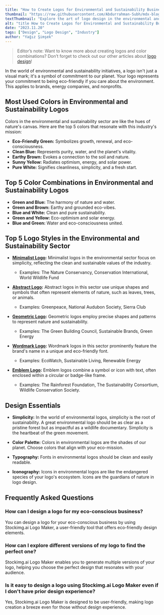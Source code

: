 ```yaml
---
title: "How to Create Logos for Environmental and Sustainability Businesses"
thumbnail: "https://raw.githubusercontent.com/Abdurrahman-Subh/mdx-blog/main/images/logo-tree.png"
textThumbnail: "Explore the art of logo design in the environmental and sustainability sector. Discover the most used colors, top color combinations, logo styles, and design essentials for creating impactful logos that reflect a commitment to our planet."
alt: "title How to Create Logos for Environmental and Sustainability Businesses"
date: "2023.11.20"
tags: ["Design", "Logo Design", "Industry"]
author: "Yağız Şimşek"
---
```


<CustomImage
  src="https://raw.githubusercontent.com/Abdurrahman-Subh/mdx-blog/main/images/title-logo-environment.png"
  alt="How How to Create Logos for Environmental and Sustainability Businesses"
/>

> Editor’s note: Want to know more about creating logos and color combinations? Don’t forget to check out our other articles about [logo design](https://stockimg.ai/blog/logo-design)!

In the world of environmental and sustainability initiatives, a logo isn't just a visual mark; it's a symbol of commitment to our planet. Your logo represents your commitment to being eco-friendly if you care about the environment. This applies to brands, energy companies, and nonprofits.

## Most Used Colors in Environmental and Sustainability Logos

Colors in the environmental and sustainability sector are like the hues of nature's canvas. Here are the top 5 colors that resonate with this industry's mission:

- **Eco-Friendly Green:** Symbolizes growth, renewal, and eco-consciousness.
- **Clean Blue:** Represents purity, water, and the planet's vitality.
- **Earthy Brown:** Evokes a connection to the soil and nature.
- **Sunny Yellow:** Radiates optimism, energy, and solar power.
- **Pure White:** Signifies cleanliness, simplicity, and a fresh start.

## Top 5 Color Combinations in Environmental and Sustainability Logos

- **Green and Blue:** The harmony of nature and water.
- **Green and Brown:** Earthy and grounded eco-vibes.
- **Blue and White:** Clean and pure sustainability.
- **Green and Yellow:** Eco-optimism and solar energy.
- **Blue and Green:** Water and eco-consciousness united.

## Top 5 Logo Styles in the Environmental and Sustainability Sector

- **[Minimalist Logo](https://stockimg.ai/blog/design/how-to-design-minimalist-logos):** Minimalist logos in the environmental sector focus on simplicity, reflecting the clean and sustainable values of the industry. 
  - Examples: The Nature Conservancy, Conservation International, World Wildlife Fund

- **[Abstract Logo](https://stockimg.ai/blog/design/how-to-design-abstract-logos):** Abstract logos in this sector use unique shapes and symbols that often represent elements of nature, such as leaves, trees, or animals. 
  - Examples: Greenpeace, National Audubon Society, Sierra Club

- **[Geometric Logo](/stockimg.ai/b):** Geometric logos employ precise shapes and patterns to represent nature and sustainability. 
  - Examples: The Green Building Council, Sustainable Brands, Green Energy

- **[Wordmark Logo](https://stockimg.ai/blog/design/how-to-design-wordmark-logos):** Wordmark logos in this sector prominently feature the brand's name in a unique and eco-friendly font. 
  - Examples: EcoWatch, Sustainable Living, Renewable Energy

- **[Emblem Logo](https://stockimg.ai/blog/design/how-to-design-emblem-logos):** Emblem logos combine a symbol or icon with text, often enclosed within a circular or badge-like frame. 
  - Examples: The Rainforest Foundation, The Sustainability Consortium, Wildlife Conservation Society.

## Design Essentials

- **Simplicity:** In the world of environmental logos, simplicity is the root of sustainability. A great environmental logo should be as clear as a pristine forest but as impactful as a wildlife documentary. Simplicity is the heartbeat of the green movement.

- **Color Palette:** Colors in environmental logos are the shades of our planet. Choose colors that align with your eco-mission.

- **Typography:** Fonts in environmental logos should be clean and easily readable.

- **Iconography:** Icons in environmental logos are like the endangered species of your logo's ecosystem. Icons are the guardians of nature in logo design.

## Frequently Asked Questions

### How can I design a logo for my eco-conscious business?
You can design a logo for your eco-conscious business by using Stockimg.ai Logo Maker, a user-friendly tool that offers eco-friendly design elements.

### How can I explore different versions of my logo to find the perfect one?
Stockimg.ai Logo Maker enables you to generate multiple versions of your logo, helping you choose the perfect design that resonates with your audience.

### Is it easy to design a logo using Stockimg.ai Logo Maker even if I don't have prior design experience?
Yes, Stockimg.ai Logo Maker is designed to be user-friendly, making logo creation a breeze even for those without design experience.
